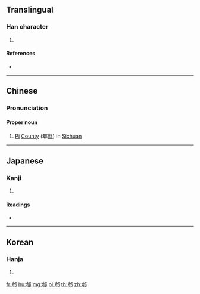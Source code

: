 {{character info/new}}
==Translingual==

===Han character===
{{Han char|rn=163|rad=邑|as=08|sn=11|four=27427|canj=HJNL}}

# {{defn|Han|sort=邑08}}

====References====
* {{Han ref|kx=1273.090|dkj=39470|dj=1771.170|hdz=63779.090|uh=90EB|ud=37099|bh=D7EF|bd=55279}}

----

==Chinese==
{{zh-forms}}
{{wikipedia|Pi County}}

===Pronunciation===
{{zh-pron
|c=pei4
|m=Pí
|cat=pn
}}

====Proper noun====
{{zh-proper noun}}

# {{lb|zh|geography}} [[Pi]] [[county|County]] (郫[[縣]]) in [[Sichuan]]

----

==Japanese==

===Kanji===
{{ja-kanji|grade=|rs=邑08}}

# {{defn|lang=ja|sort=邑08}}

====Readings====
* {{ja-readings|on=[[ひ]] (hi), [[び]] (bi), [[はい]] (hai), [[ばい]] (bai)|kun=}}

----

==Korean==

===Hanja===
{{ko-hanja|hangeul=비|eumhun=|rv=bi|mr=pi|y=pi}}

# {{defn|lang=ko|sort=邑08}}

[[fr:郫]]
[[hu:郫]]
[[mg:郫]]
[[pl:郫]]
[[th:郫]]
[[zh:郫]]